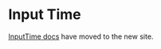 
<Meta title="Components/Forms and Inputs/InputTime" />

# Input Time

[InputTime docs](https://atlantis.getjobber.com/components/InputTime) have moved to the new site.

